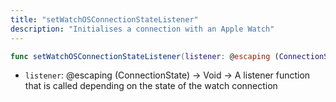 ```yaml
---
title: "setWatchOSConnectionStateListener"
description: "Initialises a connection with an Apple Watch"
---
```

```swift
func setWatchOSConnectionStateListener(listener: @escaping (ConnectionState) -> Void)

```

*   `listener`: @escaping (ConnectionState) -> Void -> A listener function that is called depending on the state of the watch connection



